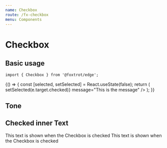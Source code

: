 ```yaml
---
name: Checkbox
route: /fx-checkbox
menu: Components
---
```




# Checkbox

## Basic usage

```tsx
import { Checkbox } from '@foxtrot/edge';
```

<Playground>
  {() => {
    const [selected, setSelected] = React.useState(false);
    return (
      <Checkbox
        label="Subscribe to news"
        checked={selected}
        onChange={(e) => setSelected(e.target.checked)}
        message="This is the message"
      />
    );
  }}
</Playground>

## Tone

<Playground>
  <Stack>
    <Checkbox label="No tone" message="Normal tone" />
    <Checkbox label="Positive tone" message="Positive tone" tone="positive" />
    <Checkbox label="Critical tone" message="Critical tone" tone="critical" />
  </Stack>
</Playground>

## Checked inner Text

<Playground>
  <Stack>
    <Checkbox
      label="With some additional text"
      message="It is recommended not to use message with children text"
      checked={false}
    >
      <Text>This text is shown when the Checkbox is checked</Text>
    </Checkbox>
    <Checkbox label="With some additional text" checked={true}>
      <Text>This text is shown when the Checkbox is checked</Text>
    </Checkbox>
  </Stack>
</Playground>
